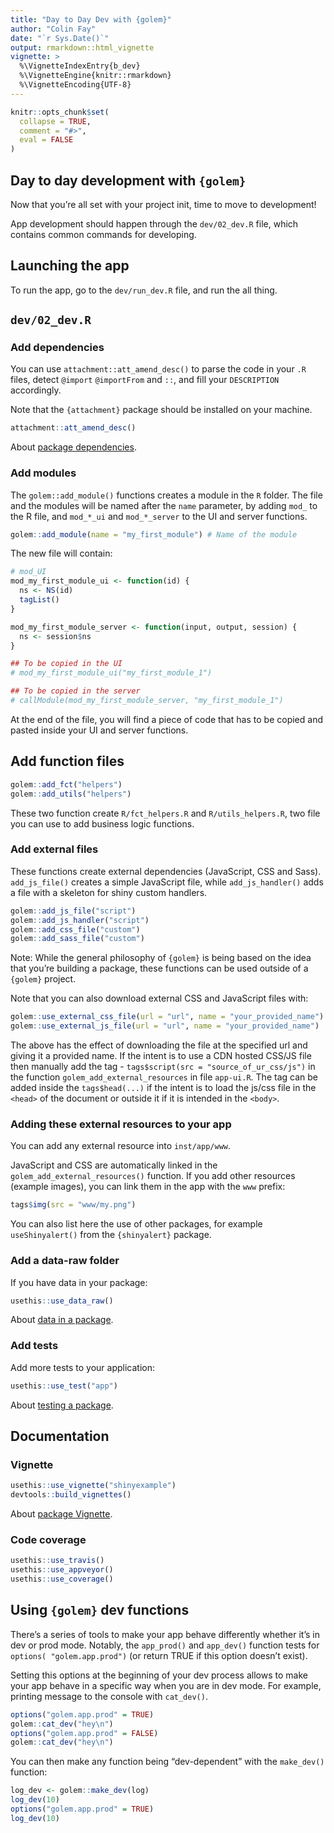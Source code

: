 ```yaml
---
title: "Day to Day Dev with {golem}"
author: "Colin Fay"
date: "`r Sys.Date()`"
output: rmarkdown::html_vignette
vignette: >
  %\VignetteIndexEntry{b_dev}
  %\VignetteEngine{knitr::rmarkdown}
  %\VignetteEncoding{UTF-8}
---
```


<script type="text/javascript">
$(document).ready(function () {
  window.initializeCodeFolding("show" === "show");
});
</script>

```r
knitr::opts_chunk$set(
  collapse = TRUE,
  comment = "#>",
  eval = FALSE
)
```

## Day to day development with `{golem}`

Now that you're all set with your project init, time to move to development!

App development should happen through the `dev/02_dev.R` file, which contains common commands for developing. 

## Launching the app

To run the app, go to the `dev/run_dev.R` file, and run the all thing.

## `dev/02_dev.R`

### Add dependencies

You can use `attachment::att_amend_desc()` to parse the code in your `.R` files, detect `@import` `@importFrom` and `::`, and fill your `DESCRIPTION` accordingly.

Note that the `{attachment}` package should be installed on your machine. 

```r
attachment::att_amend_desc()
```

About [package dependencies](https://r-pkgs.org/Metadata.html#sec-namespace).

### Add modules

The `golem::add_module()` functions creates a module in the `R` folder. The file and the modules will be named after the `name` parameter, by adding `mod_` to the R file, and `mod_*_ui` and `mod_*_server` to the UI and server functions.

```r
golem::add_module(name = "my_first_module") # Name of the module
```

The new file will contain:

```r
# mod_UI
mod_my_first_module_ui <- function(id) {
  ns <- NS(id)
  tagList()
}

mod_my_first_module_server <- function(input, output, session) {
  ns <- session$ns
}

## To be copied in the UI
# mod_my_first_module_ui("my_first_module_1")

## To be copied in the server
# callModule(mod_my_first_module_server, "my_first_module_1")
```

At the end of the file, you will find a piece of code that has to be copied and pasted inside your UI and server functions.

## Add function files 

```r
golem::add_fct("helpers")
golem::add_utils("helpers")
```

These two function create `R/fct_helpers.R` and `R/utils_helpers.R`, two file you can use to add business logic functions.

### Add external files

These functions create external dependencies (JavaScript, CSS and Sass). `add_js_file()` creates a simple JavaScript file, while `add_js_handler()` adds a file with a skeleton for shiny custom handlers.

```r
golem::add_js_file("script")
golem::add_js_handler("script")
golem::add_css_file("custom")
golem::add_sass_file("custom")
```

Note: While the general philosophy of `{golem}` is being based on the idea that you're building a package, these functions can be used outside of a `{golem}` project. 

Note that you can also download external CSS and JavaScript files with:

```r
golem::use_external_css_file(url = "url", name = "your_provided_name")
golem::use_external_js_file(url = "url", name = "your_provided_name")
```

The above has the effect of downloading the file at the specified url and giving it a provided name. If the intent is to use a CDN hosted CSS/JS file then manually add the tag - `tags$script(src = "source_of_ur_css/js")` in the function `golem_add_external_resources` in file `app-ui.R`. 
The tag can be added inside the `tags$head(...)` if the intent is to load the  js/css file in the `<head>` of the document or outside it if it is intended in the `<body>`.

### Adding these external resources to your app

You can add any external resource into `inst/app/www`. 

JavaScript and CSS are automatically linked in the `golem_add_external_resources()` function. If you add other resources (example images), you can link them in the app with the `www` prefix: 

```r
tags$img(src = "www/my.png")
```

You can also list here the use of other packages, for example `useShinyalert()` from the `{shinyalert}` package.

### Add a data-raw folder

If you have data in your package: 

```r
usethis::use_data_raw()
```

About [data in a package](https://r-pkgs.org/data.html).

### Add tests

Add more tests to your application:

```r
usethis::use_test("app")
```

About [testing a package](https://r-pkgs.org/testing-basics.html).

## Documentation

### Vignette

```r
usethis::use_vignette("shinyexample")
devtools::build_vignettes()
```

About [package Vignette](https://r-pkgs.org/vignettes.html).

### Code coverage

```r
usethis::use_travis()
usethis::use_appveyor()
usethis::use_coverage()
```

## Using `{golem}` dev functions

There's a series of tools to make your app behave differently whether it's in dev or prod mode. Notably, the `app_prod()` and `app_dev()` function tests for `options( "golem.app.prod")` (or return TRUE if this option doesn't exist). 

Setting this options at the beginning of your dev process allows to make your app behave in a specific way when you are in dev mode. For example, printing message to the console with `cat_dev()`.

```r
options("golem.app.prod" = TRUE)
golem::cat_dev("hey\n")
options("golem.app.prod" = FALSE)
golem::cat_dev("hey\n")
```

You can then make any function being "dev-dependent" with the `make_dev()` function: 

```r
log_dev <- golem::make_dev(log)
log_dev(10)
options("golem.app.prod" = TRUE)
log_dev(10)
```


